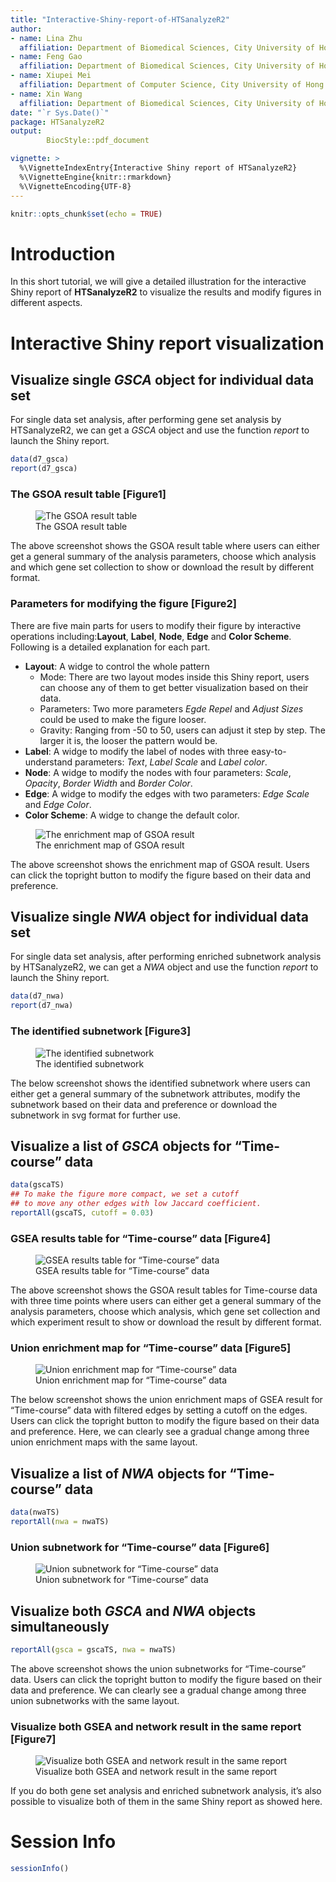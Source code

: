 ```yaml
---
title: "Interactive-Shiny-report-of-HTSanalyzeR2"
author: 
- name: Lina Zhu 
  affiliation: Department of Biomedical Sciences, City University of Hong Kong, Hong Kong
- name: Feng Gao
  affiliation: Department of Biomedical Sciences, City University of Hong Kong, Hong Kong
- name: Xiupei Mei
  affiliation: Department of Computer Science, City University of Hong Kong, Hong Kong
- name: Xin Wang
  affiliation: Department of Biomedical Sciences, City University of Hong Kong, Hong Kong 
date: "`r Sys.Date()`"
package: HTSanalyzeR2
output: 
        BiocStyle::pdf_document

vignette: >
  %\VignetteIndexEntry{Interactive Shiny report of HTSanalyzeR2}
  %\VignetteEngine{knitr::rmarkdown}
  %\VignetteEncoding{UTF-8}
---
```


```r
knitr::opts_chunk$set(echo = TRUE)
```

# Introduction

In this short tutorial, we will give a detailed illustration for the interactive Shiny report of **HTSanalyzeR2** to visualize the results and modify figures in different aspects.

# Interactive Shiny report visualization

## Visualize single *GSCA* object for individual data set

For single data set analysis, after performing gene set analysis by HTSanalyzeR2, we can get a *GSCA* object and use the function *report* to launch the Shiny report. 

```r
data(d7_gsca)
report(d7_gsca)
```


### The GSOA result table [Figure1]

![The GSOA result table](figures/1.PNG)

The above screenshot shows the GSOA result table where users can either get a general summary of the analysis parameters, choose which analysis and which gene set collection to show or download the result by different format.

### Parameters for modifying the figure [Figure2]

There are five main parts for users to modify their figure by interactive operations including:**Layout**, **Label**, **Node**, **Edge** and **Color Scheme**. Following is a detailed explanation for each part.

+ **Layout**: A widge to control the whole pattern
     + Mode: There are two layout modes inside this Shiny report, users can choose any of them to get better visualization based on their data.
     + Parameters: Two more parameters *Egde Repel* and *Adjust Sizes* could be used to make the figure looser.
     + Gravity: Ranging from -50 to 50, users can adjust it step by step. The larger it is, the looser the pattern would be.
+ **Label**: A widge to modify the label of nodes with three easy-to-understand parameters: *Text*, *Label Scale* and *Label color*.
+ **Node**: A widge to modify the nodes with four parameters: *Scale*, *Opacity*, *Border Width* and *Border Color*.
+ **Edge**: A widge to modify the edges with two parameters: *Edge Scale* and *Edge Color*.
+ **Color Scheme**: A widge to change the default color.

![The enrichment map of GSOA result](figures/2.PNG)

The above screenshot shows the enrichment map of GSOA result. Users can click the topright button to modify the figure based on their data and preference. 

## Visualize single *NWA* object for individual data set

For single data set analysis, after performing enriched subnetwork analysis by HTSanalyzeR2, we can get a *NWA* object and use the function *report* to launch the Shiny report.

```r
data(d7_nwa)
report(d7_nwa)
```

### The identified subnetwork [Figure3]
![The identified subnetwork](figures/3.PNG)

The below screenshot shows the identified subnetwork where users can either get a general
summary of the subnetwork attributes, modify the subnetwork based on their data and preference or download the subnetwork in svg format for further use.

## Visualize a list of *GSCA* objects for "Time-course" data
```r
data(gscaTS)
## To make the figure more compact, we set a cutoff 
## to move any other edges with low Jaccard coefficient.
reportAll(gscaTS, cutoff = 0.03)
```

### GSEA results table for "Time-course" data [Figure4]
![GSEA results table for "Time-course" data](figures/4.PNG)

The above screenshot shows the GSOA result tables for Time-course data with three time points where users can either get a general summary of the analysis parameters, choose which analysis, which gene set collection and which experiment result to show or download the result by different format.

### Union enrichment map for "Time-course" data [Figure5]
![Union enrichment map for "Time-course" data](figures/5.PNG)

The below screenshot shows the union enrichment maps of GSEA result for "Time-course" data with filtered edges by setting a cutoff on the edges. Users can click the topright button to modify the figure based on their data and preference. Here, we can clearly see a gradual change among three union enrichment maps with the same layout.

## Visualize a list of *NWA* objects for "Time-course" data
```r
data(nwaTS)
reportAll(nwa = nwaTS)
```

### Union subnetwork for "Time-course" data [Figure6]
![Union subnetwork for "Time-course" data](figures/6.PNG)


## Visualize both *GSCA* and *NWA* objects simultaneously
```r
reportAll(gsca = gscaTS, nwa = nwaTS)
```

The above screenshot shows the union subnetworks for "Time-course" data. Users can click the topright button to modify the figure based on their data and preference. We can clearly see a gradual change among three union subnetworks with the same layout.

### Visualize both GSEA and network result in the same report [Figure7]
![Visualize both GSEA and network result in the same report](figures/7.PNG)

If you do both gene set analysis and enriched subnetwork analysis, it's also possible to visualize both of them in the same Shiny report as showed here.

# Session Info

```r
sessionInfo()
```
